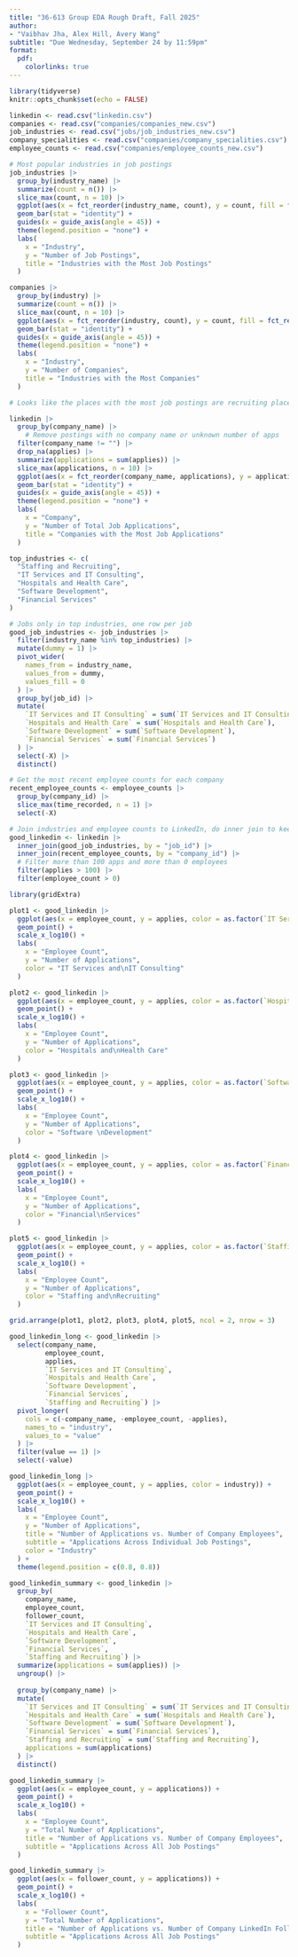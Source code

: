 ```yaml
---
title: "36-613 Group EDA Rough Draft, Fall 2025"
author: 
- "Vaibhav Jha, Alex Hill, Avery Wang"
subtitle: "Due Wednesday, September 24 by 11:59pm"
format:
  pdf:
    colorlinks: true
---
```


```r
library(tidyverse)
knitr::opts_chunk$set(echo = FALSE)
```

```r
linkedin <- read.csv("linkedin.csv")
companies <- read.csv("companies/companies_new.csv")
job_industries <- read.csv("jobs/job_industries_new.csv")
company_specialities <- read.csv("companies/company_specialities.csv")
employee_counts <- read.csv("companies/employee_counts_new.csv")
```

```r
# Most popular industries in job postings
job_industries |>
  group_by(industry_name) |>
  summarize(count = n()) |>
  slice_max(count, n = 10) |>
  ggplot(aes(x = fct_reorder(industry_name, count), y = count, fill = fct_reorder(industry_name, count))) +
  geom_bar(stat = "identity") +
  guides(x = guide_axis(angle = 45)) +
  theme(legend.position = "none") +
  labs(
    x = "Industry",
    y = "Number of Job Postings",
    title = "Industries with the Most Job Postings"
  )
```

```r
companies |>
  group_by(industry) |>
  summarize(count = n()) |>
  slice_max(count, n = 10) |>
  ggplot(aes(x = fct_reorder(industry, count), y = count, fill = fct_reorder(industry, count))) +
  geom_bar(stat = "identity") +
  guides(x = guide_axis(angle = 45)) +
  theme(legend.position = "none") +
  labs(
    x = "Industry",
    y = "Number of Companies",
    title = "Industries with the Most Companies"
  )
```

```r
# Looks like the places with the most job postings are recruiting places, probably not what we're looking for

linkedin |>
  group_by(company_name) |>
    # Remove postings with no company name or unknown number of apps
  filter(company_name != "") |>
  drop_na(applies) |>
  summarize(applications = sum(applies)) |>
  slice_max(applications, n = 10) |>
  ggplot(aes(x = fct_reorder(company_name, applications), y = applications, fill = fct_reorder(company_name, applications))) +
  geom_bar(stat = "identity") +
  guides(x = guide_axis(angle = 45)) +
  theme(legend.position = "none") +
  labs(
    x = "Company",
    y = "Number of Total Job Applications",
    title = "Companies with the Most Job Applications"
  )
```

```r
top_industries <- c(
  "Staffing and Recruiting",
  "IT Services and IT Consulting",
  "Hospitals and Health Care",
  "Software Development",
  "Financial Services"
)

# Jobs only in top industries, one row per job
good_job_industries <- job_industries |>
  filter(industry_name %in% top_industries) |>
  mutate(dummy = 1) |>
  pivot_wider(
    names_from = industry_name,
    values_from = dummy,
    values_fill = 0
  ) |>
  group_by(job_id) |>
  mutate(
    `IT Services and IT Consulting` = sum(`IT Services and IT Consulting`),
    `Hospitals and Health Care` = sum(`Hospitals and Health Care`),
    `Software Development` = sum(`Software Development`),
    `Financial Services` = sum(`Financial Services`)
  ) |>
  select(-X) |>
  distinct()

# Get the most recent employee counts for each company
recent_employee_counts <- employee_counts |>
  group_by(company_id) |>
  slice_max(time_recorded, n = 1) |>
  select(-X)

# Join industries and employee counts to LinkedIn, do inner join to keep only good jobs and companies in the database
good_linkedin <- linkedin |>
  inner_join(good_job_industries, by = "job_id") |>
  inner_join(recent_employee_counts, by = "company_id") |>
  # Filter more than 100 apps and more than 0 employees
  filter(applies > 100) |>
  filter(employee_count > 0)
```

```r
library(gridExtra)

plot1 <- good_linkedin |>
  ggplot(aes(x = employee_count, y = applies, color = as.factor(`IT Services and IT Consulting`))) +
  geom_point() +
  scale_x_log10() +
  labs(
    x = "Employee Count",
    y = "Number of Applications",
    color = "IT Services and\nIT Consulting"
  )

plot2 <- good_linkedin |>
  ggplot(aes(x = employee_count, y = applies, color = as.factor(`Hospitals and Health Care`))) +
  geom_point() +
  scale_x_log10() +
  labs(
    x = "Employee Count",
    y = "Number of Applications",
    color = "Hospitals and\nHealth Care"
  )

plot3 <- good_linkedin |>
  ggplot(aes(x = employee_count, y = applies, color = as.factor(`Software Development`))) +
  geom_point() +
  scale_x_log10() +
  labs(
    x = "Employee Count",
    y = "Number of Applications",
    color = "Software \nDevelopment"
  )

plot4 <- good_linkedin |>
  ggplot(aes(x = employee_count, y = applies, color = as.factor(`Financial Services`))) +
  geom_point() +
  scale_x_log10() +
  labs(
    x = "Employee Count",
    y = "Number of Applications",
    color = "Financial\nServices"
  )

plot5 <- good_linkedin |>
  ggplot(aes(x = employee_count, y = applies, color = as.factor(`Staffing and Recruiting`))) +
  geom_point() +
  scale_x_log10() +
  labs(
    x = "Employee Count",
    y = "Number of Applications",
    color = "Staffing and\nRecruiting"
  )

grid.arrange(plot1, plot2, plot3, plot4, plot5, ncol = 2, nrow = 3)
```

```r
good_linkedin_long <- good_linkedin |>
  select(company_name,
         employee_count,
         applies,
         `IT Services and IT Consulting`,
         `Hospitals and Health Care`,
         `Software Development`,
         `Financial Services`,
         `Staffing and Recruiting`) |>
  pivot_longer(
    cols = c(-company_name, -employee_count, -applies),
    names_to = "industry",
    values_to = "value"
  ) |>
  filter(value == 1) |>
  select(-value)

good_linkedin_long |>
  ggplot(aes(x = employee_count, y = applies, color = industry)) +
  geom_point() +
  scale_x_log10() +
  labs(
    x = "Employee Count",
    y = "Number of Applications",
    title = "Number of Applications vs. Number of Company Employees",
    subtitle = "Applications Across Individual Job Postings",
    color = "Industry"
  ) +
  theme(legend.position = c(0.8, 0.8))
```

```r
good_linkedin_summary <- good_linkedin |>
  group_by(
    company_name,
    employee_count,
    follower_count,
    `IT Services and IT Consulting`,
    `Hospitals and Health Care`,
    `Software Development`,
    `Financial Services`,
    `Staffing and Recruiting`) |>
  summarize(applications = sum(applies)) |>
  ungroup() |>
  
  group_by(company_name) |>
  mutate(
    `IT Services and IT Consulting` = sum(`IT Services and IT Consulting`),
    `Hospitals and Health Care` = sum(`Hospitals and Health Care`),
    `Software Development` = sum(`Software Development`),
    `Financial Services` = sum(`Financial Services`),
    `Staffing and Recruiting` = sum(`Staffing and Recruiting`),
    applications = sum(applications)
  ) |>
  distinct()

good_linkedin_summary |>
  ggplot(aes(x = employee_count, y = applications)) +
  geom_point() +
  scale_x_log10() +
  labs(
    x = "Employee Count", 
    y = "Total Number of Applications",
    title = "Number of Applications vs. Number of Company Employees",
    subtitle = "Applications Across All Job Postings"
  )

good_linkedin_summary |>
  ggplot(aes(x = follower_count, y = applications)) +
  geom_point() +
  scale_x_log10() +
  labs(
    x = "Follower Count", 
    y = "Total Number of Applications",
    title = "Number of Applications vs. Number of Company LinkedIn Followers",
    subtitle = "Applications Across All Job Postings"
  )
```